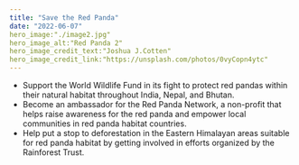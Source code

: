 ```yaml
---
title: "Save the Red Panda"
date: "2022-06-07"
hero_image:"./image2.jpg"
hero_image_alt:"Red Panda 2"
hero_image_credit_text:"Joshua J.Cotten"
hero_image_credit_link:"https://unsplash.com/photos/0vyCopn4ytc"
---
```


- Support the World Wildlife Fund in its fight to protect red pandas within their natural habitat throughout India, Nepal, and Bhutan.
- Become an ambassador for the Red Panda Network, a non-profit that helps raise awareness for the red panda and empower local communities in red panda habitat countries.
- Help put a stop to deforestation in the Eastern Himalayan areas suitable for red panda habitat by getting involved in efforts organized by the Rainforest Trust.
